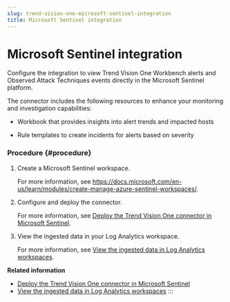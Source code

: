 ```yaml
---
slug: trend-vision-one-microsoft-sentinel-integration
title: Microsoft Sentinel integration
---
```

# Microsoft Sentinel integration

Configure the integration to view Trend Vision One Workbench alerts and Observed Attack Techniques events directly in the Microsoft Sentinel platform.

The connector includes the following resources to enhance your monitoring and investigation capabilities:

- Workbook that provides insights into alert trends and impacted hosts

- Rule templates to create incidents for alerts based on severity

### Procedure {#procedure}

1.  Create a Microsoft Sentinel workspace.

    For more information, see <https://docs.microsoft.com/en-us/learn/modules/create-manage-azure-sentinel-workspaces/>.

2.  Configure and deploy the connector.

    For more information, see [Deploy the Trend Vision One connector in Microsoft Sentinel](deploying-connector.mdx).

3.  View the ingested data in your Log Analytics workspace.

    For more information, see [View the ingested data in Log Analytics workspaces](ingested-log-analytics-workspaces.mdx).

**Related information**

- [Deploy the Trend Vision One connector in Microsoft Sentinel](deploying-connector.md "Deploy the connector using Azure Functions to enable alert data collection from Trend Vision One.")
- [View the ingested data in Log Analytics workspaces](ingested-log-analytics-workspaces.md "Verify successful data ingestion by checking your Log Analytics workspace and running queries to view alert data.")
:::
